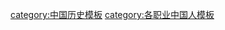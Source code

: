 {{Navbox
|name = 中國旅行家
|title = 中國古代旅行家和探索家
|state = {{{state|autocollapse}}}
|listclass = hlist

|group1 = 秦朝
|list1 =
* [[徐福]]（255 BC–210 BC）
|group2 = 漢朝
|list2 =
* [[張騫]]（164 BC–113 BC）
* [[班超]]（32–102）
* [[甘英]]（1 世紀）
|group3 = 晉朝
|list3 =
* [[法显|法顯]]（337–422）
|group4 = 唐朝
|list4 =
* [[玄奘]]（602–664）
|group5= 宋朝
|list5=
* [[周达观|周達觀]]（1266-？）
* [[丘处机]]
|group6 = 元朝
|list6 =
* [[拉班·扫马|拉賓掃務瑪]]（1220–1294）
* [[汪大渊]]（1311–1350）
|group7 = 明朝
|list7 =
* [[陈诚 (明朝)|陳誠]]（1365–1457）
* [[鄭和]]（1371–1435）
* [[马欢|馬歡]]（1380–1460）
* [[费信]]（1385–1436）
* [[傅安]]（1385–1429）
* [[亦失哈]]（1409–1451）
* [[洪保]]（1412–1433）
* [[陳第]]（1541–1617）
* [[徐霞客]]（1587–1641）
|group8=清朝
|list8=
* [[陳季同]]（1851–1907)

}}<noinclude>
{{collapsible option}}
<noinclude>
[[category:中国历史模板]]
[[category:各职业中国人模板]]
</noinclude>